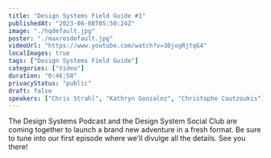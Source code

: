 ```yaml
---
title: "Design Systems Field Guide #1"
publishedAt: "2023-06-08T05:50:24Z"
image: "./hqdefault.jpg"
poster: "./maxresdefault.jpg"
videoUrl: "https://www.youtube.com/watch?v=3DjogRjtqG4"
localImages: true
tags: ["Design Systems Field Guide"]
categories: ["Video"]
duration: "0:46:58"
privacyStatus: "public"
draft: false
speakers: ["Chris Strahl", "Kathryn Gonzalez", "Christophe Coutzoukis"]
---
```


The Design Systems Podcast and the Design System Social Club are coming together to launch a brand new adventure in a fresh format. Be sure to tune into our first episode where we'll divulge all the details. See you there!
